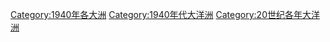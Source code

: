 [[Category:1940年各大洲|Category:1940年各大洲]]
[[Category:1940年代大洋洲|Category:1940年代大洋洲]]
[[Category:20世纪各年大洋洲|Category:20世纪各年大洋洲]]